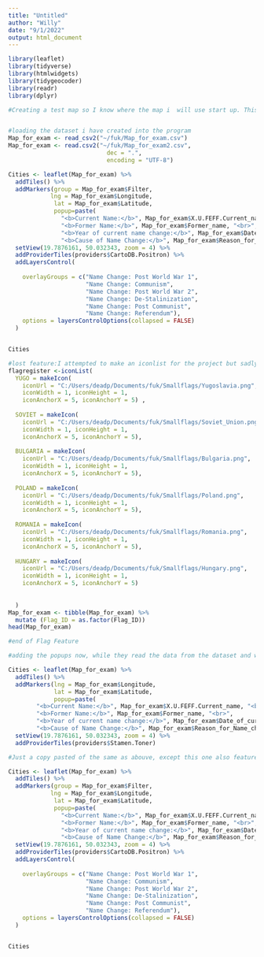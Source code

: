 ---
title: "Untitled"
author: "Willy"
date: "9/1/2022"
output: html_document
---

```{r}

library(leaflet)
library(tidyverse)
library(htmlwidgets)
library(tidygeocoder)
library(readr)
library(dplyr)

#Creating a test map so I know where the map i  will use start up. This is only to make sure it works before i add markers


#loading the dataset i have created into the program 
Map_for_exam <- read_csv2("~/fuk/Map_for_exam.csv")
Map_for_exam <- read.csv2("~/fuk/Map_for_exam2.csv", 
                            dec = ".",
                            encoding = "UTF-8")

Cities <- leaflet(Map_for_exam) %>% 
  addTiles() %>% 
  addMarkers(group = Map_for_exam$Filter,
            lng = Map_for_exam$Longitude,
             lat = Map_for_exam$Latitude,
             popup=paste(
               "<b>Current Name:</b>", Map_for_exam$X.U.FEFF.Current_name, "<br>",        
               "<b>Former Name:</b>", Map_for_exam$Former_name, "<br>",
               "<b>Year of current name change:</b>", Map_for_exam$Date_of_current_name_change, "<br>",
               "<b>Cause of Name Change:</b>", Map_for_exam$Reason_for_Name_change, "<br>")) %>% 
  setView(19.7876161, 50.032343, zoom = 4) %>% 
  addProviderTiles(providers$CartoDB.Positron) %>% 
  addLayersControl(
    
    overlayGroups = c("Name Change: Post World War 1",
                      "Name Change: Communism",
                      "Name Change: Post World War 2",
                      "Name Change: De-Stalinization", 
                      "Name Change: Post Communist",
                      "Name Change: Referendum"),
    options = layersControlOptions(collapsed = FALSE)
  )


Cities

#lost feature:I attempted to make an iconlist for the project but sadly it didnt work out
flagregister <-iconList(
  YUGO = makeIcon(
    iconUrl = "C:/Users/deadp/Documents/fuk/Smallflags/Yugoslavia.png",
    iconWidth = 1, iconHeight = 1,
    iconAnchorX = 5, iconAnchorY = 5) ,
  
  SOVIET = makeIcon(
    iconUrl = "C:/Users/deadp/Documents/fuk/Smallflags/Soviet_Union.png",
    iconWidth = 1, iconHeight = 1,
    iconAnchorX = 5, iconAnchorY = 5),
  
  BULGARIA = makeIcon(
    iconUrl = "C:/Users/deadp/Documents/fuk/Smallflags/Bulgaria.png",
    iconWidth = 1, iconHeight = 1,
    iconAnchorX = 5, iconAnchorY = 5),
  
  POLAND = makeIcon(
    iconUrl = "C:/Users/deadp/Documents/fuk/Smallflags/Poland.png",
    iconWidth = 1, iconHeight = 1,
    iconAnchorX = 5, iconAnchorY = 5),
  
  ROMANIA = makeIcon(
    iconUrl = "C:/Users/deadp/Documents/fuk/Smallflags/Romania.png",
    iconWidth = 1, iconHeight = 1,
    iconAnchorX = 5, iconAnchorY = 5),
  
  HUNGARY = makeIcon(
    iconUrl = "C:/Users/deadp/Documents/fuk/Smallflags/Hungary.png",
    iconWidth = 1, iconHeight = 1,
    iconAnchorX = 5, iconAnchorY = 5)
  
  
  )
Map_for_exam <- tibble(Map_for_exam) %>% 
  mutate (Flag_ID = as.factor(Flag_ID))
head(Map_for_exam)

#end of Flag Feature

#adding the popups now, while they read the data from the dataset and will be set up

Cities <- leaflet(Map_for_exam) %>% 
  addTiles() %>% 
  addMarkers(lng = Map_for_exam$Longitude,
             lat = Map_for_exam$Latitude,
             popup=paste(
        "<b>Current Name:</b>", Map_for_exam$X.U.FEFF.Current_name, "<br>",        
        "<b>Former Name:</b>", Map_for_exam$Former_name, "<br>",
        "<b>Year of current name change:</b>", Map_for_exam$Date_of_current_name_change, "<br>",
        "<b>Cause of Name Change:</b>", Map_for_exam$Reason_for_Name_change, "<br>")) %>% 
  setView(19.7876161, 50.032343, zoom = 4) %>% 
  addProviderTiles(providers$Stamen.Toner)

#Just a copy pasted of the same as abouve, except this one also features the filters that will help selecting the causes of change

Cities <- leaflet(Map_for_exam) %>% 
  addTiles() %>% 
  addMarkers(group = Map_for_exam$Filter,
            lng = Map_for_exam$Longitude,
             lat = Map_for_exam$Latitude,
             popup=paste(
               "<b>Current Name:</b>", Map_for_exam$X.U.FEFF.Current_name, "<br>",        
               "<b>Former Name:</b>", Map_for_exam$Former_name, "<br>",
               "<b>Year of current name change:</b>", Map_for_exam$Date_of_current_name_change, "<br>",
               "<b>Cause of Name Change:</b>", Map_for_exam$Reason_for_Name_change, "<br>")) %>% 
  setView(19.7876161, 50.032343, zoom = 4) %>% 
  addProviderTiles(providers$CartoDB.Positron) %>% 
  addLayersControl(
    
    overlayGroups = c("Name Change: Post World War 1",
                      "Name Change: Communism",
                      "Name Change: Post World War 2",
                      "Name Change: De-Stalinization", 
                      "Name Change: Post Communist",
                      "Name Change: Referendum"),
    options = layersControlOptions(collapsed = FALSE)
  )


Cities

```
